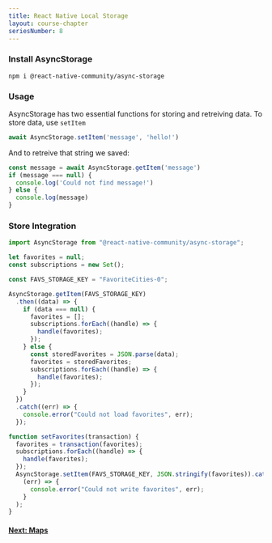 ```yaml
---
title: React Native Local Storage
layout: course-chapter
seriesNumber: 8
---
```


### Install AsyncStorage

```
npm i @react-native-community/async-storage
```

### Usage

AsyncStorage has two essential functions for storing and retreiving data. To store data, use `setItem`

```jsx
await AsyncStorage.setItem('message', 'hello!')
```

And to retreive that string we saved:

```jsx
const message = await AsyncStorage.getItem('message')
if (message === null) {
  console.log('Could not find message!')
} else {
  console.log(message)
}
```


### Store Integration

```jsx
import AsyncStorage from "@react-native-community/async-storage";

let favorites = null;
const subscriptions = new Set();

const FAVS_STORAGE_KEY = "FavoriteCities-0";

AsyncStorage.getItem(FAVS_STORAGE_KEY)
  .then((data) => {
    if (data === null) {
      favorites = [];
      subscriptions.forEach((handle) => {
        handle(favorites);
      });
    } else {
      const storedFavorites = JSON.parse(data);
      favorites = storedFavorites;
      subscriptions.forEach((handle) => {
        handle(favorites);
      });
    }
  })
  .catch((err) => {
    console.error("Could not load favorites", err);
  });

function setFavorites(transaction) {
  favorites = transaction(favorites);
  subscriptions.forEach((handle) => {
    handle(favorites);
  });
  AsyncStorage.setItem(FAVS_STORAGE_KEY, JSON.stringify(favorites)).catch(
    (err) => {
      console.error("Could not write favorites", err);
    }
  );
}
```

#### [Next: Maps](/react-native-maps)

<!--- © Aven LLC and Aven Contributors. Licensed under Creative Commons BY-NC-SA 4.0 https://creativecommons.org/licenses/by-nc-sa/4.0/ -->
